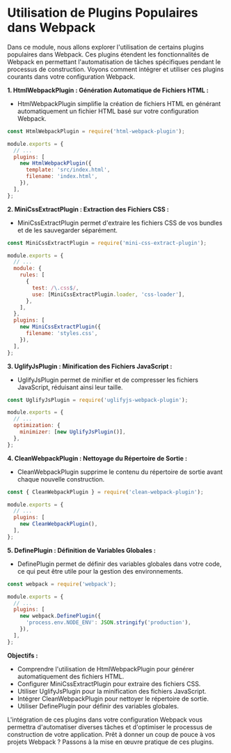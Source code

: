 # Utilisation de Plugins Populaires dans Webpack

Dans ce module, nous allons explorer l'utilisation de certains plugins populaires dans Webpack. Ces plugins étendent les fonctionnalités de Webpack en permettant l'automatisation de tâches spécifiques pendant le processus de construction. Voyons comment intégrer et utiliser ces plugins courants dans votre configuration Webpack.

**1. HtmlWebpackPlugin : Génération Automatique de Fichiers HTML :**
   - HtmlWebpackPlugin simplifie la création de fichiers HTML en générant automatiquement un fichier HTML basé sur votre configuration Webpack.

   ```javascript
   const HtmlWebpackPlugin = require('html-webpack-plugin');

   module.exports = {
     // ...
     plugins: [
       new HtmlWebpackPlugin({
         template: 'src/index.html',
         filename: 'index.html',
       }),
     ],
   };
   ```

**2. MiniCssExtractPlugin : Extraction des Fichiers CSS :**
   - MiniCssExtractPlugin permet d'extraire les fichiers CSS de vos bundles et de les sauvegarder séparément.

   ```javascript
   const MiniCssExtractPlugin = require('mini-css-extract-plugin');

   module.exports = {
     // ...
     module: {
       rules: [
         {
           test: /\.css$/,
           use: [MiniCssExtractPlugin.loader, 'css-loader'],
         },
       ],
     },
     plugins: [
       new MiniCssExtractPlugin({
         filename: 'styles.css',
       }),
     ],
   };
   ```

**3. UglifyJsPlugin : Minification des Fichiers JavaScript :**
   - UglifyJsPlugin permet de minifier et de compresser les fichiers JavaScript, réduisant ainsi leur taille.

   ```javascript
   const UglifyJsPlugin = require('uglifyjs-webpack-plugin');

   module.exports = {
     // ...
     optimization: {
       minimizer: [new UglifyJsPlugin()],
     },
   };
   ```

**4. CleanWebpackPlugin : Nettoyage du Répertoire de Sortie :**
   - CleanWebpackPlugin supprime le contenu du répertoire de sortie avant chaque nouvelle construction.

   ```javascript
   const { CleanWebpackPlugin } = require('clean-webpack-plugin');

   module.exports = {
     // ...
     plugins: [
       new CleanWebpackPlugin(),
     ],
   };
   ```

**5. DefinePlugin : Définition de Variables Globales :**
   - DefinePlugin permet de définir des variables globales dans votre code, ce qui peut être utile pour la gestion des environnements.

   ```javascript
   const webpack = require('webpack');

   module.exports = {
     // ...
     plugins: [
       new webpack.DefinePlugin({
         'process.env.NODE_ENV': JSON.stringify('production'),
       }),
     ],
   };
   ```

**Objectifs :**
   - Comprendre l'utilisation de HtmlWebpackPlugin pour générer automatiquement des fichiers HTML.
   - Configurer MiniCssExtractPlugin pour extraire des fichiers CSS.
   - Utiliser UglifyJsPlugin pour la minification des fichiers JavaScript.
   - Intégrer CleanWebpackPlugin pour nettoyer le répertoire de sortie.
   - Utiliser DefinePlugin pour définir des variables globales.

L'intégration de ces plugins dans votre configuration Webpack vous permettra d'automatiser diverses tâches et d'optimiser le processus de construction de votre application. Prêt à donner un coup de pouce à vos projets Webpack ? Passons à la mise en œuvre pratique de ces plugins.